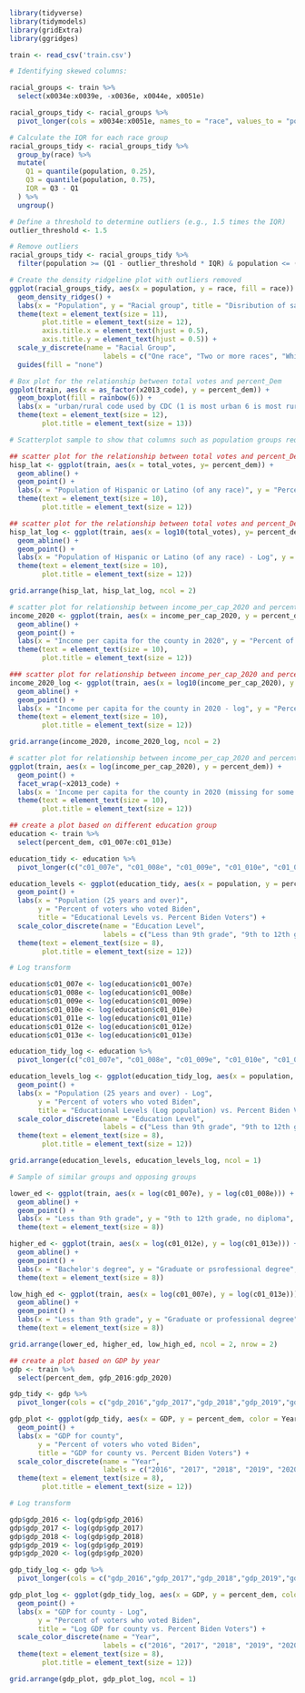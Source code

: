 ```r
library(tidyverse)
library(tidymodels)
library(gridExtra)
library(ggridges)
```

```r
train <- read_csv('train.csv')
```

```r
# Identifying skewed columns:

racial_groups <- train %>%
  select(x0034e:x0039e, -x0036e, x0044e, x0051e)

racial_groups_tidy <- racial_groups %>%
  pivot_longer(cols = x0034e:x0051e, names_to = "race", values_to = "population")

# Calculate the IQR for each race group
racial_groups_tidy <- racial_groups_tidy %>%
  group_by(race) %>%
  mutate(
    Q1 = quantile(population, 0.25),
    Q3 = quantile(population, 0.75),
    IQR = Q3 - Q1
  ) %>%
  ungroup()

# Define a threshold to determine outliers (e.g., 1.5 times the IQR)
outlier_threshold <- 1.5

# Remove outliers
racial_groups_tidy <- racial_groups_tidy %>%
  filter(population >= (Q1 - outlier_threshold * IQR) & population <= (Q3 + outlier_threshold * IQR))

# Create the density ridgeline plot with outliers removed
ggplot(racial_groups_tidy, aes(x = population, y = race, fill = race)) +
  geom_density_ridges() +
  labs(x = "Population", y = "Racial group", title = "Disribution of sample racial groups (outliers removed)") +
  theme(text = element_text(size = 11),
        plot.title = element_text(size = 12),
        axis.title.x = element_text(hjust = 0.5),
        axis.title.y = element_text(hjust = 0.5)) +
  scale_y_discrete(name = "Racial Group",
                       labels = c("One race", "Two or more races", "White", "Black or African American", "American Indian and Alaska Native", "Asian", "Other Asian")) +
  guides(fill = "none")
```

```r
# Box plot for the relationship between total votes and percent_Dem
ggplot(train, aes(x = as_factor(x2013_code), y = percent_dem)) +
  geom_boxplot(fill = rainbow(6)) +
  labs(x = "urban/rural code used by CDC (1 is most urban 6 is most rural)", y = "Percent of voters who voted Biden", title = "Distribution of Percent of Biden Voters by Urban/Rural Code") +
  theme(text = element_text(size = 12),
        plot.title = element_text(size = 13))
```

```r
# Scatterplot sample to show that columns such as population groups require transformations

## scatter plot for the relationship between total votes and percent_Dem
hisp_lat <- ggplot(train, aes(x = total_votes, y= percent_dem)) +
  geom_abline() +
  geom_point() +
  labs(x = "Population of Hispanic or Latino (of any race)", y = "Percent of voters who voted Biden", title = "Population vs. Percent Biden Voters") +
  theme(text = element_text(size = 10),
        plot.title = element_text(size = 12))

## scatter plot for the relationship between total votes and percent_Dem
hisp_lat_log <- ggplot(train, aes(x = log10(total_votes), y= percent_dem)) +
  geom_abline() +
  geom_point() +
  labs(x = "Population of Hispanic or Latino (of any race) - Log", y = "Percent of voters who voted Biden", title = "Log Population vs. Percent Biden Voters") +
  theme(text = element_text(size = 10),
        plot.title = element_text(size = 12))

grid.arrange(hisp_lat, hisp_lat_log, ncol = 2)
```

```r
# scatter plot for relationship between income_per_cap_2020 and percent_dem
income_2020 <- ggplot(train, aes(x = income_per_cap_2020, y = percent_dem)) +
  geom_abline() +
  geom_point() +
  labs(x = "Income per capita for the county in 2020", y = "Percent of voters who voted Biden", title = "Biden voters vs Income 2020") +
  theme(text = element_text(size = 10),
        plot.title = element_text(size = 12))

### scatter plot for relationship between income_per_cap_2020 and percent_dem
income_2020_log <- ggplot(train, aes(x = log10(income_per_cap_2020), y = percent_dem)) +
  geom_abline() +
  geom_point() +
  labs(x = "Income per capita for the county in 2020 - log", y = "Percent of voters who voted Biden", title = "Biden voters vs Income 2020 - Log") +
  theme(text = element_text(size = 10),
        plot.title = element_text(size = 12))

grid.arrange(income_2020, income_2020_log, ncol = 2)
```

```r
# scatter plot for relationship between income_per_cap_2020 and percent_dem, grouped by area type
ggplot(train, aes(x = log(income_per_cap_2020), y = percent_dem)) +
  geom_point() +
  facet_wrap(~x2013_code) +
  labs(x = 'Income per capita for the county in 2020 (missing for some counties)', y = 'Percent voters who voted Biden', title = 'Biden voters vs Income per capita 2020 by urban/rural code') +
  theme(text = element_text(size = 10),
        plot.title = element_text(size = 12))
```

```r
## create a plot based on different education group
education <- train %>%
  select(percent_dem, c01_007e:c01_013e)

education_tidy <- education %>%
  pivot_longer(c("c01_007e", "c01_008e", "c01_009e", "c01_010e", "c01_011e", "c01_012e", "c01_013e"), names_to = "education", values_to = "population")

education_levels <- ggplot(education_tidy, aes(x = population, y = percent_dem, color = education)) +
  geom_point() +
  labs(x = "Population (25 years and over)", 
       y = "Percent of voters who voted Biden",
       title = "Educational Levels vs. Percent Biden Voters") +
  scale_color_discrete(name = "Education Level",
                       labels = c("Less than 9th grade", "9th to 12th grade, no diploma", "High school graduate", "Some college, no degree", "Associate's degree", "Bachelor's degree", "Graduate or professional degree")) + 
  theme(text = element_text(size = 8),
        plot.title = element_text(size = 12))

# Log transform

education$c01_007e <- log(education$c01_007e)
education$c01_008e <- log(education$c01_008e)
education$c01_009e <- log(education$c01_009e)
education$c01_010e <- log(education$c01_010e)
education$c01_011e <- log(education$c01_011e)
education$c01_012e <- log(education$c01_012e)
education$c01_013e <- log(education$c01_013e)

education_tidy_log <- education %>%
  pivot_longer(c("c01_007e", "c01_008e", "c01_009e", "c01_010e", "c01_011e", "c01_012e", "c01_013e"), names_to = "education", values_to = "population")

education_levels_log <- ggplot(education_tidy_log, aes(x = population, y = percent_dem, color = education)) +
  geom_point() +
  labs(x = "Population (25 years and over) - Log", 
       y = "Percent of voters who voted Biden",
       title = "Educational Levels (Log population) vs. Percent Biden Voters") +
  scale_color_discrete(name = "Education Level",
                       labels = c("Less than 9th grade", "9th to 12th grade, no diploma", "High school graduate", "Some college, no degree", "Associate's degree", "Bachelor's degree", "Graduate or professional degree")) + 
  theme(text = element_text(size = 8),
        plot.title = element_text(size = 12))

grid.arrange(education_levels, education_levels_log, ncol = 1)
```

```r
# Sample of similar groups and opposing groups

lower_ed <- ggplot(train, aes(x = log(c01_007e), y = log(c01_008e))) +
  geom_abline() +
  geom_point() +
  labs(x = "Less than 9th grade", y = "9th to 12th grade, no diploma", title = "Lower education group association - Log") +
  theme(text = element_text(size = 8))

higher_ed <- ggplot(train, aes(x = log(c01_012e), y = log(c01_013e))) +
  geom_abline() +
  geom_point() +
  labs(x = "Bachelor's degree", y = "Graduate or psrofessional degree", title = "Higher education group association - Log") +
  theme(text = element_text(size = 8))

low_high_ed <- ggplot(train, aes(x = log(c01_007e), y = log(c01_013e))) +
  geom_abline() +
  geom_point() +
  labs(x = "Less than 9th grade", y = "Graduate or professional degree", title = "Less than 9th vs Graduate or Prof - Log") +
  theme(text = element_text(size = 8))

grid.arrange(lower_ed, higher_ed, low_high_ed, ncol = 2, nrow = 2)
```

```r
## create a plot based on GDP by year
gdp <- train %>%
  select(percent_dem, gdp_2016:gdp_2020)

gdp_tidy <- gdp %>%
  pivot_longer(cols = c("gdp_2016","gdp_2017","gdp_2018","gdp_2019","gdp_2020"), names_to = "Year", values_to = "GDP")

gdp_plot <- ggplot(gdp_tidy, aes(x = GDP, y = percent_dem, color = Year)) +
  geom_point() +
  labs(x = "GDP for county", 
       y = "Percent of voters who voted Biden",
       title = "GDP for county vs. Percent Biden Voters") +
  scale_color_discrete(name = "Year",
                       labels = c("2016", "2017", "2018", "2019", "2020")) + 
  theme(text = element_text(size = 8),
        plot.title = element_text(size = 12))

# Log transform

gdp$gdp_2016 <- log(gdp$gdp_2016)
gdp$gdp_2017 <- log(gdp$gdp_2017)
gdp$gdp_2018 <- log(gdp$gdp_2018)
gdp$gdp_2019 <- log(gdp$gdp_2019)
gdp$gdp_2020 <- log(gdp$gdp_2020)

gdp_tidy_log <- gdp %>%
  pivot_longer(cols = c("gdp_2016","gdp_2017","gdp_2018","gdp_2019","gdp_2020"), names_to = "Year", values_to = "GDP")

gdp_plot_log <- ggplot(gdp_tidy_log, aes(x = GDP, y = percent_dem, color = Year)) +
  geom_point() +
  labs(x = "GDP for county - Log", 
       y = "Percent of voters who voted Biden",
       title = "Log GDP for county vs. Percent Biden Voters") +
  scale_color_discrete(name = "Year",
                       labels = c("2016", "2017", "2018", "2019", "2020")) + 
  theme(text = element_text(size = 8),
        plot.title = element_text(size = 12))

grid.arrange(gdp_plot, gdp_plot_log, ncol = 1)
```
